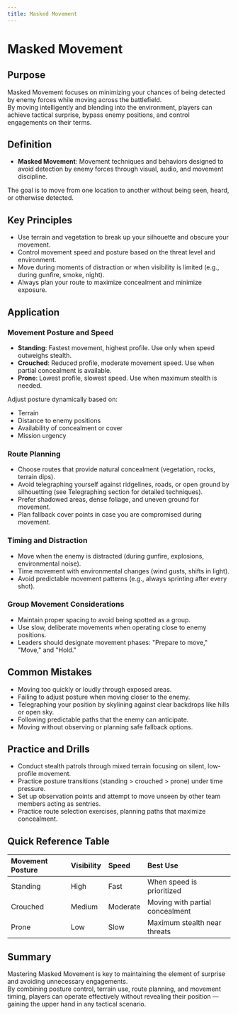 ```yaml
---
title: Masked Movement
---
```


# Masked Movement

## Purpose

Masked Movement focuses on minimizing your chances of being detected by enemy forces while moving across the battlefield.  
By moving intelligently and blending into the environment, players can achieve tactical surprise, bypass enemy positions, and control engagements on their terms.

## Definition

- **Masked Movement**: Movement techniques and behaviors designed to avoid detection by enemy forces through visual, audio, and movement discipline.

The goal is to move from one location to another without being seen, heard, or otherwise detected.

## Key Principles

- Use terrain and vegetation to break up your silhouette and obscure your movement.
- Control movement speed and posture based on the threat level and environment.
- Move during moments of distraction or when visibility is limited (e.g., during gunfire, smoke, night).
- Always plan your route to maximize concealment and minimize exposure.

## Application

### Movement Posture and Speed

- **Standing**: Fastest movement, highest profile. Use only when speed outweighs stealth.
- **Crouched**: Reduced profile, moderate movement speed. Use when partial concealment is available.
- **Prone**: Lowest profile, slowest speed. Use when maximum stealth is needed.

Adjust posture dynamically based on:

- Terrain
- Distance to enemy positions
- Availability of concealment or cover
- Mission urgency

### Route Planning

- Choose routes that provide natural concealment (vegetation, rocks, terrain dips).
- Avoid telegraphing yourself against ridgelines, roads, or open ground by silhouetting (see Telegraphing section for detailed techniques).
- Prefer shadowed areas, dense foliage, and uneven ground for movement.
- Plan fallback cover points in case you are compromised during movement.

### Timing and Distraction

- Move when the enemy is distracted (during gunfire, explosions, environmental noise).
- Time movement with environmental changes (wind gusts, shifts in light).
- Avoid predictable movement patterns (e.g., always sprinting after every shot).

### Group Movement Considerations

- Maintain proper spacing to avoid being spotted as a group.
- Use slow, deliberate movements when operating close to enemy positions.
- Leaders should designate movement phases: "Prepare to move," "Move," and "Hold."

## Common Mistakes

- Moving too quickly or loudly through exposed areas.
- Failing to adjust posture when moving closer to the enemy.
- Telegraphing your position by skylining against clear backdrops like hills or open sky.
- Following predictable paths that the enemy can anticipate.
- Moving without observing or planning safe fallback options.

## Practice and Drills

- Conduct stealth patrols through mixed terrain focusing on silent, low-profile movement.
- Practice posture transitions (standing > crouched > prone) under time pressure.
- Set up observation points and attempt to move unseen by other team members acting as sentries.
- Practice route selection exercises, planning paths that maximize concealment.

## Quick Reference Table

| Movement Posture | Visibility | Speed    | Best Use                        |
| :--------------- | :--------- | :------- | :------------------------------ |
| Standing         | High       | Fast     | When speed is prioritized       |
| Crouched         | Medium     | Moderate | Moving with partial concealment |
| Prone            | Low        | Slow     | Maximum stealth near threats    |

## Summary

Mastering Masked Movement is key to maintaining the element of surprise and avoiding unnecessary engagements.  
By combining posture control, terrain use, route planning, and movement timing, players can operate effectively without revealing their position — gaining the upper hand in any tactical scenario.
